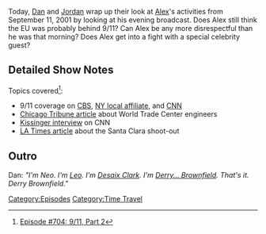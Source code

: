 {{DEFAULTSORT:
    #_EPISODE_0704:9/11, Part 2
}}{{Episode
    | title           = 9/11, Part 2
    | caption         = [https://knowledgefight.libsyn.com/704-911-part-2 Listen to this episode on Libsyn]
    | episodeNumber   = 704
    | length          = 02:22:21
    | airDate         = July 20, 2022
    | coverageDate    = September 11, 2001
    | episodeType     = [[:Category:Time Travel|Time Travel]]
    | previousEpisode = [[703: 9/11, Part 1]]
    | nextEpisode     = [[705: The Knowledge Fight Battle Kitchen]]
}}

{{Stub}}

Today, [[Dan Friesen|Dan]] and [[Jordan Holmes|Jordan]] wrap up their look at [[Alex Jones|Alex]]'s activities from September 11, 2001 by looking at his evening broadcast.  Does Alex still think the EU was probably behind 9/11?  Can Alex be any more disrespectful than he was that morning?  Does Alex get into a fight with a special celebrity guest?

==Detailed Show Notes==

Topics covered<ref>[https://knowledgefight.com/research/2022/7/19/episode-704-911-part-2 Episode #704: 9/11, Part 2]</ref>:

*9/11 coverage on [https://www.youtube.com/watch?v=iOohG8YQYto CBS], [https://www.youtube.com/watch?v=gmLoSt9qFKg NY local affiliate], and [https://www.youtube.com/watch?v=CcpzBDTbniE CNN]
*[https://www.chicagotribune.com/nation-world/sns-worldtrade-engineers-story.html Chicago Tribune article] about World Trade Center engineers
*[https://www.youtube.com/watch?v=8r3H3yf3UIE Kissinger interview] on CNN
*[https://www.latimes.com/archives/la-xpm-2001-dec-16-me-15382-story.html LA Times article] about the Santa Clara shoot-out

==Outro==
Dan: ''"I'm Neo. I'm [[leo Zagami|Leo]]. I'm [[Desaix Clark]]. I'm [[Derry Brownfield|Derry... Brownfield]]. That's it. Derry Brownfield."''

[[Category:Episodes]]
[[Category:Time Travel]]